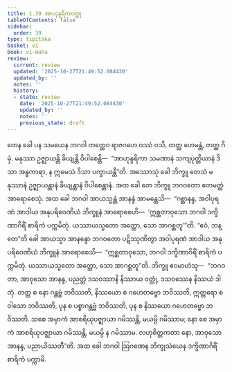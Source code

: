 ```yaml
---
title: 1.39 အာဟုန္ဒရိကဝတ္ထု
tableOfContents: false
sidebar:
  order: 39
type: tipitaka
basket: vi
book: vi-maha
review:
  current: review
  updated: '2025-10-27T21:49:52.084430'
  updated_by: ''
  notes: ''
  history:
  - state: review
    date: '2025-10-27T21:49:52.084430'
    updated_by: ''
    notes: ''
    previous_state: draft
---
```



<ReviewStatus review={frontmatter.review} showDetails={true} />

<HypothesisAnnotation frontmatter={frontmatter} />

<DynamicBreadcrumb />

<Division number="102" book="vi-maha" e="ch" v="3" p="110">

<Paragraph number="443" book="vi-maha">
တေန ခေါ ပန သမယေန ဘဂဝါ တတ္ထေဝ ရာဇဂဟေ ဝဿံ ဝသိ, တတ္ထ ဟေမန္တံ, တတ္ထ ဂိမှံ. မနုဿာ ဥဇ္ဈာယန္တိ ခိယျန္တိ ဝိပါစေန္တိ—  “အာဟုန္ဒရိကာ သမဏာနံ သကျပုတ္တိယာနံ ဒိသာ အန္ဓကာရာ, န ဣမေသံ ဒိသာ ပက္ခာယန္တီ”တိ. အဿောသုံ ခေါ ဘိက္ခူ တေသံ မနုဿာနံ ဥဇ္ဈာယန္တာနံ ခိယျန္တာနံ ဝိပါစေန္တာနံ. အထ ခေါ တေ ဘိက္ခူ ဘဂဝတော ဧတမတ္ထံ အာရောစေသုံ. အထ ခေါ ဘဂဝါ အာယသ္မန္တံ အာနန္ဒံ အာမန္တေသိ—  “ဂစ္ဆာနန္ဒ, အဝါပုရဏံ အာဒါယ အနုပရိဝေဏိယံ ဘိက္ခူနံ အာရောစေဟိ—  ‘ဣစ္ဆတာဝုသော ဘဂဝါ ဒက္ခိဏာဂိရိံ စာရိကံ ပက္ကမိတုံ. ယဿာယသ္မတော အတ္ထော, သော အာဂစ္ဆတူ’”တိ. “ဧဝံ, ဘန္တေ”တိ ခေါ အာယသ္မာ အာနန္ဒော ဘဂဝတော ပဋိဿုဏိတွာ အဝါပုရဏံ အာဒါယ အနုပရိဝေဏိယံ ဘိက္ခူနံ အာရောစေသိ—  “ဣစ္ဆတာဝုသော, ဘဂဝါ ဒက္ခိဏာဂိရိံ စာရိကံ ပက္ကမိတုံ. ယဿာယသ္မတော အတ္ထော, သော အာဂစ္ဆတူ”တိ. ဘိက္ခူ ဧဝမာဟံသု—  “ဘဂဝတာ, အာဝုသော အာနန္ဒ, ပညတ္တံ ဒသဝဿာနိ နိဿာယ ဝတ္ထုံ, ဒသဝဿေန နိဿယံ ဒါတုံ. တတ္ထ စ နော ဂန္တဗ္ဗံ ဘဝိဿတိ, နိဿယော စ ဂဟေတဗ္ဗော ဘဝိဿတိ, ဣတ္တရော စ ဝါသော ဘဝိဿတိ, ပုန စ ပစ္စာဂန္တဗ္ဗံ ဘဝိဿတိ, ပုန စ နိဿယော ဂဟေတဗ္ဗော ဘဝိဿတိ. သစေ အမှာကံ အာစရိယုပဇ္ဈာယာ ဂမိဿန္တိ, မယမ္ပိ ဂမိဿာမ; နော စေ အမှာကံ အာစရိယုပဇ္ဈာယာ ဂမိဿန္တိ, မယမ္ပိ န ဂမိဿာမ. လဟုစိတ္တကတာ နော, အာဝုသော အာနန္ဒ, ပညာယိဿတီ”တိ. အထ ခေါ ဘဂဝါ ဩဂဏေန ဘိက္ခုသံဃေန ဒက္ခိဏာဂိရိံ စာရိကံ ပက္ကာမိ.
</Paragraph>
</Division>